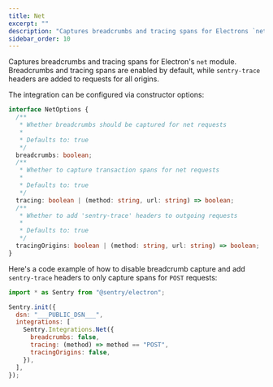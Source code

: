 ```yaml
---
title: Net
excerpt: ""
description: "Captures breadcrumbs and tracing spans for Electrons `net` module. (default)"
sidebar_order: 10
---
```


Captures breadcrumbs and tracing spans for Electron's `net` module. Breadcrumbs and tracing spans are enabled by default, while `sentry-trace` headers are added to requests for all origins.

The integration can be configured via constructor options:

```typescript
interface NetOptions {
  /**
   * Whether breadcrumbs should be captured for net requests
   *
   * Defaults to: true
   */
  breadcrumbs: boolean;
  /**
   * Whether to capture transaction spans for net requests
   *
   * Defaults to: true
   */
  tracing: boolean | (method: string, url: string) => boolean;
  /**
   * Whether to add 'sentry-trace' headers to outgoing requests
   *
   * Defaults to: true
   */
  tracingOrigins: boolean | (method: string, url: string) => boolean;
}
```

Here's a code example of how to disable breadcrumb capture and add `sentry-trace` headers to only capture spans for `POST` requests:

<SignInNote />

```javascript
import * as Sentry from "@sentry/electron";

Sentry.init({
  dsn: "___PUBLIC_DSN___",
  integrations: [
    Sentry.Integrations.Net({
      breadcrumbs: false,
      tracing: (method) => method == "POST",
      tracingOrigins: false,
    }),
  ],
});
```
